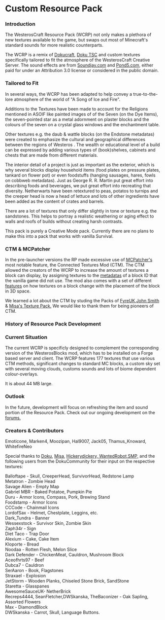 # Custom Resource Pack

### Introduction

The WesterosCraft Resource Pack (WCRP) not only makes a plethora of new textures available to the game, but swaps out most of Minecraft's standard sounds for more realistic counterparts.

The WCRP is a remix of [Dokucraft](http://dokucraft.co.uk/), [Doku TSC](http://www.minecraftforum.net/topic/513093-16x32x64x162-dokucraft-the-saga-continues/) and custom textures specifically tailored to fit the atmosphere of the WesterosCraft Creative Server. The sound effects are from [Soundjay.com](http://www.soundjay.com/) and [Pond5.com](http://www.pond5.com/), either paid for under an Attribution 3.0 license or considered in the public domain.

### Tailored to Fit

In several ways, the WCRP has been adapted to help convey a true-to-the-lore atmosphere of the world of "A Song of Ice and Fire".

Additions to the Textures have been made to account for the Religions mentioned in ASOIF like painted images of of the Seven (on the Dye Items), the seven-pointed star as a metal adornment on plaster blocks and the colours of the seven on a crystal glass windows and the enchantment table.

Other textures e.g. the daub & wattle blocks (on the Endstone metadatas) were created to emphasize the cultural and geographical differences between the regions of Westeros . The wealth or educational level of a build can be expressed by adding various types of (book)shelves, cabinets and chests that are made from different materials.

The interior detail of a project is just as important as the exterior, which is why several blocks display household items (food plates on pressure plates, tankard on flower pot) or even foodstuffs (hanging sausages, hares, fowls on cobbweb metadatas). Just as George R. R. Martin put great effort into describing foods and beverages, we put great effort into recreating that diversity. Netherwarts have been retextured to peas, potatos to turnips and the creeper head is now a head of lettuce and lots of other ingredients have been added as the content of crates and barrels.

There are a lot of textures that only differ slightly in tone or texture e.g. the sandstones. This helps to portray a realistic weathering or aging effect to walls and roofs of builds without creating harsh contrasts.

This pack is purely a Creative Mode pack. Currently there are no plans to make this into a pack that works with vanilla Survival.

### CTM & MCPatcher

In the pre-launcher versions the RP made excessive use of [MCPatcher's](http://www.minecraftforum.net/topic/1496369-173pre-172-164-and-earlierupdate-127-mcpatcher-hd-fix-431/) most notable feature, the Connected Textures Mod (CTM). The CTM allowed the creators of the WCRP to increase the amount of textures a block can display, by assigning textures to the [metadatas](http://minecraft.gamepedia.com/Data_values#Data) of a block ID that the vanilla game did not use. The mod also comes with a set of different [features](http://www.minecraftforum.net/topic/1414510-a-texture-artists-guide-to-mcpatchers-features/) on how textures on a block change with the placement of the block in 3D space.

We learned a lot about the CTM by studing the Packs of [FyreUK](http://fyreuk.com/),[John Smith](http://www.jslegacy.com/) & [Misa's Texture Pack.](http://www.minecraftforum.net/topic/69354-64x162-misas-realistic-texture-pack-updated-1jul13/) We would like to thank them for being pioneers of CTM.

### History of Resource Pack Development

### Current Situation

The current WCRP is specificly designed to complement the corresponding version of the WesterosBlocks mod, which has to be installed on a Forge based server and client. The WCRP features 177 textures that use various CTM methods, significant changes to standard MC blocks, a custom sky set with several moving clouds, customs sounds and lots of biome dependent colour-overlays.

It is about 44 MB large.

### Outlook

In the future, development will focus on refreshing the item and sound portion of the Resource Pack. Check out our ongoing development on the [forums.](https://forum.westeroscraft.com/threads/westeroscraft-texture-pack-megathread.34/)

### Creators & Contributors

Emoticone, Marken4, Moozipan, Hal9007, Jack05, Thamus_Knoward, WhitefireNeo

Special thanks to [Doku](http://www.minecraftforum.net/topic/207781-32x17x-dokucraft-25-free-to-use/), [Misa](http://www.minecraftforum.net/topic/69354-64x162-misas-realistic-texture-pack-updated-1jul13/), [Hickerydickery, WantedRobot,](http://dokucraft.co.uk/)[SMP,](http://smptextures.com/) and the following users from the DokuCommunity for their input on the respective textures:

Balloftape - Skull, CreeperHead, SurvivorHead, Redstone Lamp  
Metatron - Zombie Head  
Savage Alien - Empty Map  
Gabriel MBR - Baked Potatoe, Pumpkin Pie  
Duru - Armor Icons, Compass, Pork, Brewing Stand  
Foodstamp - Armor Icons  
CCCode - Chainmail Icons  
LordofSax - Helmet, Chestplate, Leggins, etc.  
Dark_Tundra - Banner  
Wessexstock - Survivor Skin, Zombie Skin  
Zaph34r - Sign  
Diet Taco - Trap Door  
Alexium - Cake, Cake Item  
Kloporte - Bread  
Noodaa - Rotten Flesh, Melon Slice  
Dark Defender - ChickenMeat, Cauldron, Mushroom Block  
Aceofhrts97 - Beef  
Dubca7 - Cauldron  
SerAaron - Book, Flagstones  
Straxael - Explosion  
JetStorm - Wooden Planks, Chiseled Stone Brick, SandStone  
Staretta - Glasspanes  
AwesomeSauceUK- NetherBrick  
Recreps4444, SeanFletcher,DWSkanska, TheBaconizer - Oak Sapling, Assorted Flowers  
Max - DiamondBlock  
DWSkanska - Carrot, Skull, Language Buttons.
